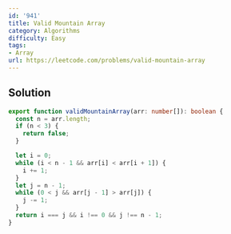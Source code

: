 ```yaml
---
id: '941'
title: Valid Mountain Array
category: Algorithms
difficulty: Easy
tags:
- Array
url: https://leetcode.com/problems/valid-mountain-array
---
```


## Solution

```typescript filename="solution.ts" copy
export function validMountainArray(arr: number[]): boolean {
  const n = arr.length;
  if (n < 3) {
    return false;
  }

  let i = 0;
  while (i < n - 1 && arr[i] < arr[i + 1]) {
    i += 1;
  }
  let j = n - 1;
  while (0 < j && arr[j - 1] > arr[j]) {
    j -= 1;
  }
  return i === j && i !== 0 && j !== n - 1;
}
```

